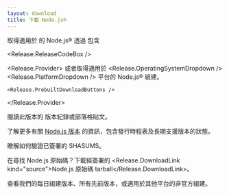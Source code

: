 ```yaml
---
layout: download
title: 下載 Node.js®
---
```


<section>
  取得適用於 <Release.OperatingSystemDropdown /> 的 Node.js® <Release.VersionDropdown /> 透過 <Release.InstallationMethodDropdown /> 包含 <Release.PackageManagerDropdown />

  <Release.ReleaseCodeBox />

  <Release.Provider>
    或者取得適用於 <Release.OperatingSystemDropdown /> <Release.PlatformDropdown /> 平台的 Node.js® 組建。

    <Release.PrebuiltDownloadButtons />
  </Release.Provider>
</section>

<section>
  閱讀此版本的 <Release.ChangelogLink>版本紀錄</Release.ChangelogLink>或<Release.BlogPostLink>部落格貼文</Release.BlogPostLink>。

  了解更多有關 [Node.js 版本](/about/previous-releases) 的資訊，包含發行時程表及長期支援版本的狀態。

  瞭解如何<LinkWithArrow href="https://github.com/nodejs/node#verifying-binaries">驗證已簽署的 SHASUMS</LinkWithArrow>。

  在尋找 Node.js 原始碼？下載經簽署的 <Release.DownloadLink kind="source">Node.js 原始碼 tarball</Release.DownloadLink>。

  查看我們的<LinkWithArrow href="https://nodejs.org/download/nightly/">每日</LinkWithArrow>組建版本、所有<LinkWithArrow href="https://nodejs.org/download/release/">先前版本</LinkWithArrow>，或適用於其他平台的<LinkWithArrow href="https://unofficial-builds.nodejs.org/download/">非官方</LinkWithArrow>組建。
</section>
